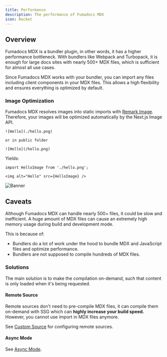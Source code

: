 ```yaml
---
title: Performance
description: The performance of Fumadocs MDX
icon: Rocket
---
```


## Overview

Fumadocs MDX is a bundler plugin, in other words, it has a higher performance bottleneck.
With bundlers like Webpack and Turbopack, it is enough for large docs sites with nearly 500+ MDX files, which is sufficient for almost all use cases.

Since Fumadocs MDX works with your bundler, you can import any files including client components in your MDX files.
This allows a high flexibility and ensures everything is optimized by default.

### Image Optimization

Fumadocs MDX resolves images into static imports with [Remark Image](/docs/headless/mdx/remark-image).
Therefore, your images will be optimized automatically by the Next.js Image API.

```mdx
![Hello](./hello.png)

or in public folder

![Hello](/hello.png)
```

Yields:

```mdx
import HelloImage from './hello.png';

<img alt="Hello" src={HelloImage} />
```

![Banner](/banner.png)

## Caveats

Although Fumadocs MDX can handle nearly 500+ files, it could be slow and inefficient.
A huge amount of MDX files can cause an extremely high memory usage during build and development mode.

This is because of:

- Bundlers do a lot of work under the hood to bundle MDX and JavaScript files and optimize performance.
- Bundlers are not supposed to compile hundreds of MDX files.

### Solutions

The main solution is to make the compilation on-demand, such that content is only loaded when it's being requested.

#### Remote Source

Remote sources don't need to pre-compile MDX files, it can compile them on-demand with SSG which can **highly increase your build speed.**
However, you cannot use import in MDX files anymore.

See [Custom Source](/docs/headless/custom-source) for configuring remote sources.

#### Async Mode

See [Async Mode](/docs/mdx/async).

